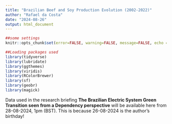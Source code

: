 ```yaml
---
title: "Brazilian Beef and Soy Production Evolution (2002-2022)"
author: "Rafael da Costa"
date: "2024-08-26"
output: html_document
---
```


```r
##some settings
knitr::opts_chunk$set(error=FALSE, warning=FALSE, message=FALSE, echo = FALSE)
```


```r
##Loading packages used
library(tidyverse) 
library(lubridate) 
library(ggthemes) 
library(viridis) 
library(RColorBrewer) 
library(sf) 
library(geobr) 
library(magick)
```

Data used in the research briefing **The Brazilian Electric System Green Transition seen from a Dependency perspective** will be available here from 28-08-2024, 1pm (BST). This is because 26-08-2024 is the author's birthday!